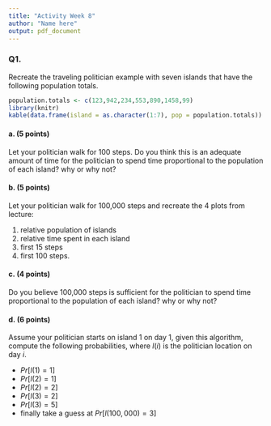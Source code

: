 ```yaml
---
title: "Activity Week 8"
author: "Name here"
output: pdf_document
---
```



### Q1. 
Recreate the traveling politician example with seven islands that have the following population totals. 
```r
population.totals <- c(123,942,234,553,890,1458,99)
library(knitr)
kable(data.frame(island = as.character(1:7), pop = population.totals))
```

#### a. (5 points)
Let your politician walk for 100 steps. Do you think this is an adequate amount of time for the politician to spend time proportional to the population of each island? why or why not?

#### b. (5 points)
Let your politician walk for 100,000 steps and recreate the 4 plots from lecture:

1. relative population of islands
2. relative time spent in each island
3. first 15 steps
4. first 100 steps.

#### c. (4 points)
Do you believe 100,000 steps is sufficient for the politician to spend time proportional to the population of each island? why or why not?

#### d. (6 points)
Assume your politician starts on island 1 on day 1, given this algorithm, compute the following probabilities, where $l(i)$ is the politician location on day $i$.

- $Pr[l(1) = 1]$
- $Pr[l(2) = 1]$
- $Pr[l(2) = 2]$
- $Pr[l(3) = 2]$
- $Pr[l(3) = 5]$
- finally take a guess at $Pr[l(100,000) = 3]$
